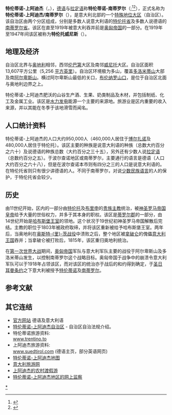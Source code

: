 {{noteTA
|G1=意大利地名
}}
{{Infobox settlement
<!-- See Template:Infobox settlement for additional fields and descriptions -->
| official_name           = 特伦蒂诺-上阿迪杰<br>特伦蒂诺-南蒂罗尔
| native_name             = {{native name|it|Trentino-Alto Adige}}<br>{{native name|de|Trentino-Südtirol}}<br>{{native name|lld|Trentin-Südtirol}}
| native_name_lang        = 
| settlement_type         = [[特殊地位大区|特殊地位大区]]
| short_description       = 
| image_skyline           = 
| image_alt               = 
| image_caption           = 
| image_flag              = Flag of Trentino-South Tyrol.svg
| flag_alt                = 
| image_shield            = Coat of arms of Trentino-South Tyrol.svg
| shield_size             = 50px
| shield_alt              = 
| image_blank_emblem      = 
| blank_emblem_size       = 
| blank_emblem_type       = 
| blank_emblem_alt        = 
| nickname                = 
| motto                   = 
| anthem                  = 
| image_map               = Trentino-South Tyrol in Italy.svg
| mapsize                 = 
| map_alt                 = 
| map_caption             = 
| pushpin_map             = 
| pushpin_label_position  = 
| pushpin_map_alt         = 
| pushpin_mapsize         = 
| pushpin_map_caption     = 
| coordinates             = 
| coor_pinpoint           = 
| coordinates_footnotes   = 
| subdivision_type        = 国家
| subdivision_name        = {{IT}}
| established_title       = 
| established_date        = 
| founder                 = 
| named_for               = 
| seat_type               = 首府
| seat                    = [[特伦托|特伦托]]
| government_footnotes    = 
| government_type         = 
| leader_party            = [[南蒂罗尔人民党|SVP]]
| leader_title            = 主席
| leader_name             = [[Arno_Kompatscher|Arno Kompatscher]]
| leader_title1           = 
| leader_name1            = 
| total_type              = 
| unit_pref               = 
| area_magnitude          = 
| area_footnotes          = 
| area_total_km2          = 13606.87
| elevation_footnotes     = 
| elevation_max_m         = 
| elevation_min_m         = 
| population_footnotes    = 
| population_total        = 1072276
| population_as_of        = 2019-01-01
| population_density_km2  = auto
| population_demonym      = {{lang-it|Trentino}} (男性)<br>{{lang-it|Trentina}} (女性) <br>或<br>{{lang-it|Altoatesino}} (男性)<br>{{lang-it|Altoatesina}} (女性) <br>或<br>{{lang-it|Sudtirolese}}<br><br>{{lang-de|Südtiroler}} (男性)<br>{{lang-de|Südtirolerin}} (女性)
| population_note         = 
| population_blank1_title = 官方语言<ref>{{cite book |title=Sonderstatut für Trentino-Südtirol, Article 99, Title IX |publisher=Region Trentino-Südtirol }}</ref>
| population_blank1       = [[意大利语|意大利语]]<br>[[德语|德语]] ([[博尔扎诺-上阿迪杰自治省|南蒂罗尔]])
| population_blank2_title = 其他语言
| population_blank2       = 在部分[[市镇_(意大利)|市镇]]：<br>[[拉定语|拉定语]]<br>[[莫亨语|莫亨语]]<br>[[辛布里語|辛布里語]]
| demographics_type1      = 公民
| demographics1_footnotes = <ref>{{Cite web |url=http://demo.istat.it/str2007/query.php?lingua=ita&Rip=S2&Reg=R04&Pro=P000&Com=&paese=A9999&submit=Tavola |title=Statistiche demografiche ISTAT |access-date=2015-03-27 |archive-date=2016-03-03 |archive-url=https://web.archive.org/web/20160303233326/http://demo.istat.it/str2007/query.php?lingua=ita&Rip=S2&Reg=R04&Pro=P000&Com=&paese=A9999&submit=Tavola |dead-url=yes }}</ref>
| demographics1_title1    = 意大利人
| demographics1_info1     = 93%
| demographics1_title2    = 
| demographics1_info2     = 
| demographics1_title3    = 
| demographics1_info3     = 
| timezone1               = [[欧洲中部时间|CET]]
| utc_offset1             = +1
| timezone1_DST           = [[欧洲中部夏令时间|CEST]]
| utc_offset1_DST         = +2
| postal_code_type        = 
| postal_code             = 
| area_code_type          = [[ISO_3166|ISO 3166]]
| area_code               = IT-32
| blank_name_sec1         = [[国内生产总值|GDP]]
| blank_info_sec1         = 417亿欧元 (2017年)<ref>{{cite web |url=http://epp.eurostat.ec.europa.eu/tgm/table.do?tab=table&init=1&language=en&pcode=tgs00003&plugin=1 |title=Eurostat – Tables, Graphs and Maps Interface (TGM) table |publisher=Epp.eurostat.ec.europa.eu |date=12 August 2011 |access-date=2 September 2019 |archive-date=2013-11-04 |archive-url=https://web.archive.org/web/20131104211411/http://epp.eurostat.ec.europa.eu/tgm/table.do?tab=table&init=1&language=en&pcode=tgs00003&plugin=1 |dead-url=no }}</ref>
| blank1_name_sec1        = 人均GDP
| blank1_info_sec1        = 39200欧元 (2017年)<ref name="GDP">{{cite press release |url=https://ec.europa.eu/eurostat/documents/2995521/9618249/1-26022019-AP-EN.pdf/f765d183-c3d2-4e2f-9256-cc6665909c80 |title=Regional GDP per capita ranged from 31% to 626% of the EU average in 2017 |publisher=ec.europa.eu |access-date=2 September 2019 |archive-date=2019-09-02 |archive-url=https://web.archive.org/web/20190902020336/https://ec.europa.eu/eurostat/documents/2995521/9618249/1-26022019-AP-EN.pdf/f765d183-c3d2-4e2f-9256-cc6665909c80 |dead-url=no }}</ref>
| blank2_name_sec1        = 
| blank2_info_sec1        = 
| blank_name_sec2         = [[地域統計單位命名法|NUTS]]
| blank_info_sec2         = ITD
| website                 = [http://www.regione.taa.it www.regione.taa.it]
| footnotes               = 
}}
'''特伦蒂诺-上阿迪杰'''（{{lang-it|Trentino-Alto Adige}}，{{IPA-it|trenˈtiːno ˈalto ˈaːdidʒe|pron}}），[[德语|德语]]与[[拉定语|拉定语]]称'''特伦蒂诺-南蒂罗尔'''（{{lang-de|link=no|Trentino-Südtirol}};<ref>{{cite web |url= http://www.regione.taa.it/normativa/statuto_speciale.pdf |title= Trentino-Alto Adige/Südtirol Region |accessdate= 20 February 2009 |work= Official website of the Trentino-Alto Adige/Südtirol Region |year= 2009 |archive-date= 2017-10-25 |archive-url= https://web.archive.org/web/20171025143515/http://www.regione.taa.it/normativa/statuto_speciale.pdf |dead-url= no }}</ref>{{lang-lld|Trentin-Südtirol}}<ref>{{Cite web |url=http://www.pensplan.com/ld/information/index.asp |title=PensPlan Project of the Region |accessdate=2015-03-27 |archive-date=2012-04-19 |archive-url=https://web.archive.org/web/20120419215557/http://www.pensplan.com/ld/information/index.asp |dead-url=no }}</ref>），正式名称为'''特伦蒂诺-上阿迪杰/南蒂罗尔'''（{{lang|it|Trentino-Alto Adige/Südtirol}}），是意大利北部的一个[[特殊地位大区|特殊地位大区]]（自治区）。该自治区由两个分区组成，分别是多数人说意大利语的[[特倫托自治省|特伦托省]]及多数人说德语的[[博尔扎诺-上阿迪杰自治省|南蒂罗尔省]]。该区在直至1919年被意大利吞并前是[[奥匈帝国|奥匈帝国]]的一部分。在1919年至1947年间该区被称为'''特伦托威尼斯'''（{{lang|it|Venezia Tridentina}}）。

== 地理及经济 ==

自治区北界与[[奥地利|奥地利]]相邻，西邻[[伦巴第|伦巴第]]大区及南邻[[威尼托|威尼托]]大区。自治区面积13,607平方公里（5,256 [[平方英里|平方英里]]）。自治区环境极为多山，覆盖[[多洛米蒂山|多洛米蒂山]]大部及南[[阿尔卑斯山|阿尔卑斯山]]。横过阿尔卑斯山最低的关口，[[布伦纳罗山口|布伦纳罗山口]]，是位于自治区北面与奥地利边界之上。

特伦蒂诺-上阿迪杰肥沃的山谷生产酒、生果、奶类制品及木材，并包括制纸、化工及金属工业。该区是[[水力发电|水力发电]]能源一个主要的来源地。旅游业是区内重要的收入来源，并以其能在冬季于该地滑雪而闻名。

== 人口统计资料 ==

特伦蒂诺-上阿迪杰的人口大约950,000人（460,000人居住于[[博尔扎诺|博尔扎诺]]及480,000人居住于特伦托）。该区主要的种族是说意大利语的种族（总数大约百分之六十）及说德语的种族总数（大约百分之三十五），另外还有少数人说[[拉定语|拉定语]]（总数约百分之五）。于波尔查诺地区或南蒂罗尔，主要通行的语言是德语（人口大约百分之六十八），但是在波尔查诺本市则有四分之三的人口是说意大利语的。在特伦托省则只有很少讲德语的人。不同于南蒂罗尔，对说[[少数民族语言|少数民族语言]]的人的保护，于特伦托省会较少。

== 历史 ==
由11世纪开始，区内的一部分由[[特伦托|特伦托]]及[[布里申|布里申]]的[[贵族主教|贵族主教]]统治，被[[神圣罗马帝国|神圣罗马帝国皇帝]]给予大量的世俗权力，并多于其本身的职权。该区是[[蒂罗尔郡|蒂罗尔郡]]的一部分，由14世纪开始是[[哈布斯堡王室|哈布斯堡王室]]的领地。这个状况于19世纪初神圣罗马帝国解散后完结。主教的职位于1803年被政府取缔，并将该区重新被给予哈布斯堡王室。两年后，当奥地利在[[奥斯特里茨战役|奥斯特-{里}-茨战役]]中溃败之后，整个地区被[[拿破仑|拿破仑]]的傀儡[[意大利王国_(拿破仑)|意大利王国]]吞并；当拿破仑被打败后，1815年，该区重归奥地利统治。

在[[第一次世界大战|第一次世界大战]]期间，[[奥匈帝国|奥匈帝国]]军队与意大利军队主要的战役于阿尔卑斯山及多洛米蒂山发生，以控制南蒂罗尔这个战略目标。奥匈帝国于战争中的崩溃令意大利军队可以于1918年占领该区，而对该区的统治亦于战后的和约得到确定，于[[圣日耳曼条约|圣日耳曼条约]]之下意大利被授予[[特伦蒂诺|特伦蒂诺]]及[[南蒂罗尔|南蒂罗尔]]。

==参考文献==
{{reflist}}
== 其它连结 ==
* [http://www.regione.trentino-a-adige.it/ 官方网站] {{Wayback|url=http://www.regione.trentino-a-adige.it/ |date=20030623094047 }} 德语及意大利语
* [http://www.provincia.bz.it/english/overview/region_trent_tyrol.htm 特伦蒂诺-上阿迪杰自治区] {{Wayback|url=http://www.provincia.bz.it/english/overview/region_trent_tyrol.htm |date=20070402143451 }} - 自治区自治法规介绍。
* 特伦蒂诺旅游资料: <br />[http://www.trentino.to www.trentino.to] {{Wayback|url=http://www.trentino.to/ |date=20160617051129 }}   
* 上阿迪杰旅游资料: <br />[http://www.suedtirol.com www.suedtirol.com] {{Wayback|url=http://www.suedtirol.com/ |date=20210411025223 }} (德语主页，部分英语网页) 
* [https://web.archive.org/web/20061022082821/http://www.italy-weather-and-maps.com/maps/italy/trentinoaltoadige.gif 特伦蒂诺-上阿迪杰地图]
* [https://web.archive.org/web/20060109084306/http://www.italianvisits.com/trentino/ 意大利旅游网]
* [https://web.archive.org/web/20060716221403/http://www.agriturismo.it/trentino_alto_adige/entrentino.asp 上阿迪杰的农村渡假游]
* [https://web.archive.org/web/20060522041446/http://www.webcamgalore.com/EN/Italy/Trentino-South+Tyrol/statecam-0.html 特伦蒂诺-上阿迪杰地区的网上监察]

{{Trentino-Alto Adige}}
{{Italy}}
{{Authority control}}
[[Category:特倫蒂諾-上阿迪傑大區|*]]